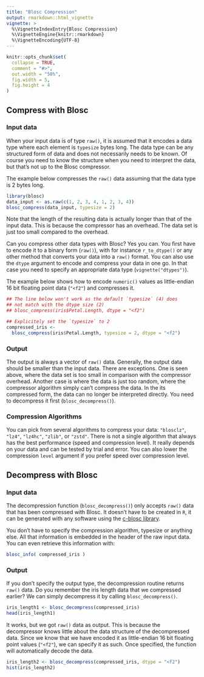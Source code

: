 ```yaml
---
title: "Blosc Compression"
output: rmarkdown::html_vignette
vignette: >
  %\VignetteIndexEntry{Blosc Compression}
  %\VignetteEngine{knitr::rmarkdown}
  %\VignetteEncoding{UTF-8}
---
```


```r
knitr::opts_chunk$set(
  collapse = TRUE,
  comment = "#>",
  out.width = "50%",
  fig.width = 5,
  fig.height = 4
)
```

## Compress with Blosc

### Input data

When your input data is of type `raw()`, it is assumed that it encodes a data type
where each element is `typesize` bytes long. The data type can be any structured form
of data and does not necessarily needs to be known. Of course you need to know the
structure when you need to interpret the data, but that's not up to the Blosc compressor.

The example below compresses the `raw()` data assuming that the data type is 2 bytes long.

```r
library(blosc)
data_input <- as.raw(c(1, 2, 3, 4, 1, 2, 3, 4))
blosc_compress(data_input, typesize = 2)
```

Note that the length of the resulting data is actually longer than that of
the input data. This is because the compressor has an overhead. The
data set is just too small compared to the overhead.

Can you compress other data types with Blosc? Yes you can. You first have
to encode it to a binary form (`raw()`), with for instance `r_to_dtype()` or
any other method that converts your data into a `raw()` format. You can
also use the `dtype` argument to encode and compress your data in one go.
In that case you need to specify an appropriate data type (`vignette("dtypes")`).

The example below shows how to encode `numeric()` values as
little-endian 16 bit floating point data (`"<f2"`) and compresses it.

```r
## The line below won't work as the default `typesize` (4) does
## not match with the dtype size (2)
## blosc_compress(iris$Petal.Length, dtype = "<f2")

## Explicitely set the `typesize` to 2
compressed_iris <-
  blosc_compress(iris$Petal.Length, typesize = 2, dtype = "<f2")
```

### Output

The output is always a vector of `raw()` data. Generally, the output data should
be smaller than the input data. There are exceptions. One is seen above, where
the data set is too small in comparison with the compressor overhead. Another
case is where the data is just too random, where the compressor algorithm simply
can't compress the data. In the its compressed form, the data can no longer
be interpreted directly. You need to decompress it first (`blosc_decompress()`).

### Compression Algorithms

You can pick from several algorithms to compress your data: `"blosclz"`, `"lz4"`,
`"lz4hc"`, `"zlib"`, or `"zstd"`. There is not a single algorithm that always has
the best performance (speed and compression level). It really depends on your
data and can be tested by trial and error. You can also lower the compression `level`
argument if you prefer speed over compression level.

## Decompress with Blosc

### Input data

The decompression function (`blosc_decompress()`) only accepts `raw()` data that
has been compressed with Blosc. It doesn't have to be created in `R`, it can
be generated with any software using the [c-blosc library](https://github.com/Blosc/c-blosc).

You don't have to specify the compression algorithm, typesize or anything else.
All that information is embedded in the header of the raw input data. You can even
retrieve this information with:

```r
blosc_info( compressed_iris )
```

### Output

If you don't specify the output type, the decompression routine returns `raw()`
data. Do you remember the iris length data that we compressed earlier? We
can simply decompress it by calling `blosc_decompress()`.

```r
iris_length1 <- blosc_decompress(compressed_iris)
head(iris_length1)
```
It works, but we got `raw()` data as output. This is because the decompressor
knows little about the data structure of the decompressed data. Since we know
that we have encoded it as little-endian 16 bit floating point values (`"<f2"`),
we can specify it as such. Once specified, the function will automatically decode
the data.

```r
iris_length2 <- blosc_decompress(compressed_iris, dtype = "<f2")
hist(iris_length2)
```
